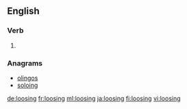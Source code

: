 ==English==

===Verb===
{{head|en}}

# {{present participle of|loose|lang=en}}

===Anagrams===
* [[olingos#English|olingos]]
* [[soloing#English|soloing]]

[[de:loosing]]
[[fr:loosing]]
[[ml:loosing]]
[[ja:loosing]]
[[fi:loosing]]
[[vi:loosing]]